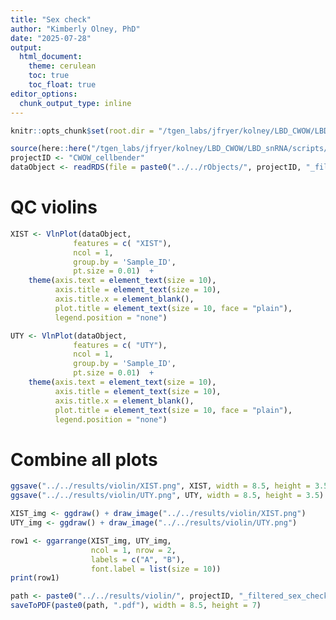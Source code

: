```yaml
---
title: "Sex check"
author: "Kimberly Olney, PhD"
date: "2025-07-28"
output:
  html_document:
    theme: cerulean
    toc: true
    toc_float: true
editor_options: 
  chunk_output_type: inline
---
```



```r
knitr::opts_chunk$set(root.dir = "/tgen_labs/jfryer/kolney/LBD_CWOW/LBD_snRNA/scripts/02_qc/", echo=TRUE, warning=FALSE, message=FALSE)
```

```r
source(here::here("/tgen_labs/jfryer/kolney/LBD_CWOW/LBD_snRNA/scripts/", "file_paths_and_colours.R"))
projectID <- "CWOW_cellbender"
dataObject <- readRDS(file = paste0("../../rObjects/", projectID, "_filtered.rds"))
```

# QC violins 
```r
XIST <- VlnPlot(dataObject,
              features = c( "XIST"),
              ncol = 1,
              group.by = 'Sample_ID',
              pt.size = 0.01)  + 
    theme(axis.text = element_text(size = 10),
          axis.title = element_text(size = 10),
          axis.title.x = element_blank(),
          plot.title = element_text(size = 10, face = "plain"),
          legend.position = "none") 

UTY <- VlnPlot(dataObject,
              features = c( "UTY"),
              ncol = 1,
              group.by = 'Sample_ID',
              pt.size = 0.01)  + 
    theme(axis.text = element_text(size = 10),
          axis.title = element_text(size = 10),
          axis.title.x = element_blank(),
          plot.title = element_text(size = 10, face = "plain"),
          legend.position = "none") 
```

# Combine all plots 
```r
ggsave("../../results/violin/XIST.png", XIST, width = 8.5, height = 3.5)
ggsave("../../results/violin/UTY.png", UTY, width = 8.5, height = 3.5)

XIST_img <- ggdraw() + draw_image("../../results/violin/XIST.png")
UTY_img <- ggdraw() + draw_image("../../results/violin/UTY.png")

row1 <- ggarrange(XIST_img, UTY_img, 
                  ncol = 1, nrow = 2,
                  labels = c("A", "B"), 
                  font.label = list(size = 10))
print(row1)

path <- paste0("../../results/violin/", projectID, "_filtered_sex_check")
saveToPDF(paste0(path, ".pdf"), width = 8.5, height = 7)
```